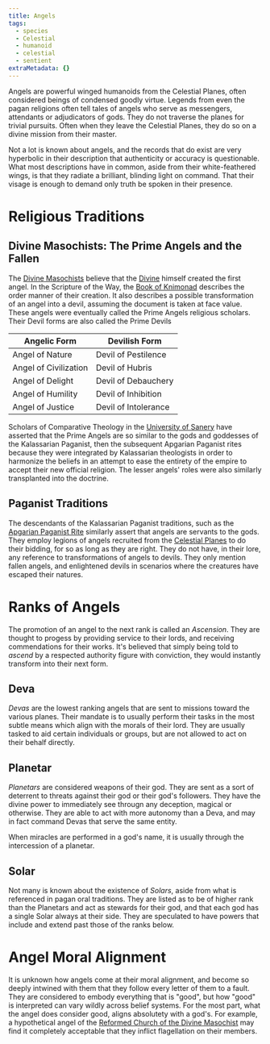 ```yaml
---
title: Angels
tags:
  - species
  - Celestial
  - humanoid
  - celestial
  - sentient
extraMetadata: {}
---
```


Angels are powerful winged humanoids from the Celestial Planes, often considered
beings of condensed goodly virtue. Legends from even the pagan religions often
tell tales of angels who serve as messengers, attendants or adjudicators of
gods. They do not traverse the planes for trivial pursuits. Often when they
leave the Celestial Planes, they do so on a divine mission from their master.

Not a lot is known about angels, and the records that do exist are very
hyperbolic in their description that authenticity or accuracy is questionable.
What most descriptions have in common, aside from their white-feathered wings,
is that they radiate a brilliant, blinding light on command. That their visage
is enough to demand only truth be spoken in their presence.

# Religious Traditions

## Divine Masochists: The Prime Angels and the Fallen

The [Divine Masochists](../organizations/orthodox-divine-masochist.mdx) believe
that the [Divine](../characters/divine-masochist.mdx) himself created the first
angel. In the Scripture of the Way, the
[Book of Knimonad](../religions/divine-masochism/orthodox/doctrine/knimonad.mdx)
describes the order manner of their creation. It also describes a possible
transformation of an angel into a devil, assuming the document is taken at face
value. These angels were eventually called the Prime Angels religious scholars.
Their Devil forms are also called the Prime Devils

| Angelic Form          | Devilish Form        |
| --------------------- | -------------------- |
| Angel of Nature       | Devil of Pestilence  |
| Angel of Civilization | Devil of Hubris      |
| Angel of Delight      | Devil of Debauchery  |
| Angel of Humility     | Devil of Inhibition  |
| Angel of Justice      | Devil of Intolerance |

Scholars of Comparative Theology in the
[University of Sanery](../organizations/university-of-sanery.mdx) have asserted
that the Prime Angels are so similar to the gods and goddesses of the
Kalassarian Paganist, then the subsequent Apgarian Paganist rites because they
were integrated by Kalassarian theologists in order to harmonize the beliefs in
an attempt to ease the entirety of the empire to accept their new official
religion. The lesser angels' roles were also similarly transplanted into the
doctrine.

## Paganist Traditions

The descendants of the Kalassarian Paganist traditions, such as the
[Apgarian Paganist Rite](../religions/paganism/apgarian/index.mdx) similarly
assert that angels are servants to the gods. They employ legions of angels
recruited from the [Celestial Planes](../locations/celestial-planes.mdx) to do
their bidding, for so as long as they are right. They do not have, in their
lore, any reference to transformations of angels to devils. They only mention
fallen angels, and enlightened devils in scenarios where the creatures have
escaped their natures.

# Ranks of Angels

The promotion of an angel to the next rank is called an _Ascension_. They are
thought to progess by providing service to their lords, and receiving
commendations for their works. It's believed that simply being told to _ascend_
by a respected authority figure with conviction, they would instantly transform
into their next form.

## Deva

_Devas_ are the lowest ranking angels that are sent to missions toward the
various planes. Their mandate is to usually perform their tasks in the most
subtle means which align with the morals of their lord. They are usually tasked
to aid certain individuals or groups, but are not allowed to act on their behalf
directly.

## Planetar

_Planetars_ are considered weapons of their god. They are sent as a sort of
deterrent to threats against their god or their god's followers. They have the
divine power to immediately see througn any deception, magical or otherwise.
They are able to act with more autonomy than a Deva, and may in fact command
Devas that serve the same entity.

When miracles are performed in a god's name, it is usually through the
intercession of a planetar.

## Solar

Not many is known about the existence of _Solars_, aside from what is referenced
in pagan oral traditions. They are listed as to be of higher rank than the
Planetars and act as stewards for their god, and that each god has a single
Solar always at their side. They are speculated to have powers that include and
extend past those of the ranks below.

# Angel Moral Alignment

It is unknown how angels come at their moral alignment, and become so deeply
intwined with them that they follow every letter of them to a fault. They are
considered to embody everything that is "good", but how "good" is interpreted
can vary wildly across belief systems. For the most part, what the angel does
consider good, aligns absolutety with a god's. For example, a hypothetical angel
of the
[Reformed Church of the Divine Masochist](../religions/divine-masochism/reformist/index.mdx)
may find it completely acceptable that they inflict flagellation on their
members.
